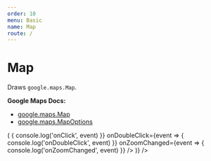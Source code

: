 ```yaml
---
order: 10
menu: Basic
name: Map
route: /
---
```



# Map

Draws `google.maps.Map`.

**Google Maps Docs:**

- [google.maps.Map](https://developers.google.com/maps/documentation/javascript/reference#Map)
- [google.maps.MapOptions](https://developers.google.com/maps/documentation/javascript/reference#MapOptions)

<Playground>
 <GoogleMapsLoader
   apiKey="AIzaSyA-jxUCmizaZ0lFsWk8HS5-MzEkXH7atPk"
   render={maps => (
     <Map
       zoom={9}
       maps={maps}
       mapTypeId="ROADMAP"
       clickableIcons={true}
       disableDoubleClickZoom={false}
       center={{ lat: 36, lng: -122 }}
       onClick={event => {
         console.log('onClick', event)
       }}
       onDoubleClick={event => {
         console.log('onDoubleClick', event)
       }}
       onZoomChanged={event => {
         console.log('onZoomChanged', event)
       }}
     />
   )}
 />
</Playground>

<PropsTable of={Map} />
